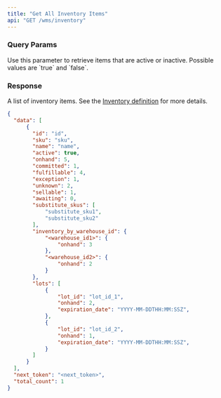 ```yaml
---
title: "Get All Inventory Items"
api: "GET /wms/inventory"
---
```


<Snippet file="headers.mdx" />

### Query Params
<Snippet file="page-token.mdx" />

<ParamField query="active" type="boolean" optional>
  Use this parameter to retrieve items that are active or inactive. Possible values are `true` and `false`.
</ParamField>

### Response

<ResponseField name="data" type="list of object">

A list of inventory items. See the [Inventory definition](/wms-api/inventory/info) for more details.

<Snippet file="inventory.mdx" />

</ResponseField>

<Snippet file="total_count.mdx" />

<Snippet file="next-token.mdx" />

<ResponseExample>

```json Response
{
  "data": [
      {
        "id": "id",
        "sku": "sku",
        "name": "name",
        "active": true,
        "onhand": 5,
        "committed": 1,
        "fulfillable": 4,
        "exception": 1,
        "unknown": 2,
        "sellable": 1,
        "awaiting": 0,
        "substitute_skus": [
            "substitute_sku1",
            "substitute_sku2"
        ],
        "inventory_by_warehouse_id": {
            "<warehouse_id1>": {
                "onhand": 3
            },
            "<warehouse_id2>": {
                "onhand": 2
            }
        },
        "lots": [
            {
                "lot_id": "lot_id_1",
                "onhand": 2,
                "expiration_date": "YYYY-MM-DDTHH:MM:SSZ",
            },
            {
                "lot_id": "lot_id_2",
                "onhand": 1,
                "expiration_date": "YYYY-MM-DDTHH:MM:SSZ",
            }
        ]
      }
  ],
  "next_token": "<next_token>",
  "total_count": 1
}
```

</ResponseExample>
